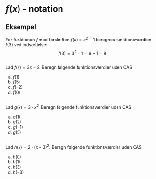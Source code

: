 # $f(x)$ - notation

::: {.callout-tip}
## Eksempel
For funktionen $f$ med forskriften $f(x)=x^2-1$ beregnes funktionsværdien $f(3)$ ved indsættelse:
$$
f(3)= 3^2-1 = 9-1 = 8
$$
:::



## 
Lad $f(x)=3x-2$. 
Beregn følgende funktionsværdier uden CAS

a. $f(1)$
b. $f(5)$
c. $f(-2)$
d. $f(0)$

## 
Lad $g(x)=3 \cdot x^2$. 
Beregn følgende funktionsværdier uden CAS

a. $g(1)$
b. $g(2)$
c. $g(-1)$
d. $g(5)$

## 
Lad $h(x) = 2 \cdot (x-3)^2$. 
Beregn følgende funktionsværdier uden CAS

a. $h(0)$
b. $h(1)$ 
c. $h(3)$
d. $h(-3)$
